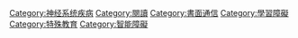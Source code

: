{{Commonscat|Dyslexia}}
{{catmore}}

<!-- Categories -->

[[Category:神经系统疾病|Category:神经系统疾病]]
[[Category:閱讀|Category:閱讀]]
[[Category:書面通信|Category:書面通信]]
[[Category:學習障礙|Category:學習障礙]]
[[Category:特殊教育|Category:特殊教育]]
[[Category:智能障礙|Category:智能障礙]]